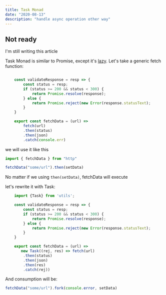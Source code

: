 ```yaml
---
title: Task Monad
date: "2020-08-13"
description: "handle async operation other way"
---
```


## Not ready

I'm still writing this article

Task Monad is similar to Promise, except it's [lazy](https://en.wikipedia.org/wiki/Lazy_evaluation).
Let's take a generic fetch function:

```javascript

    const validateResponse = resp => {
        const status = resp;
        if (status >= 200 && status < 300) {
            return Promise.resolve(response);
        } else {
            return Promise.reject(new Error(response.statusText);
        }
    }

    export const fetchData = (url) =>
        fetch(url)
        .then(status)
        .then(json)
        .catch(console.err)
```

we will use it like this

```javascript
import { fetchData } from "http"

fetchData("some/url").then(setData)
```

No matter if we using `then(setData)`, fetchData will execute

let's rewrite it with Task:

```javascript
    import {Task} from 'utils';

    const validateResponse = resp => {
        const status = resp;
        if (status >= 200 && status < 300) {
            return Promise.resolve(response);
        } else {
            return Promise.reject(new Error(response.statusText);
        }
    }

    export const fetchData = (url) =>
       new Task((rej, res) => fetch(url)
        .then(status)
        .then(json)
        .then(res)
        .catch(rej))
```

And consumption will be:

```javascript
fetchData("some/url").fork(console.error, setData)
```
